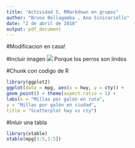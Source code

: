 ```yaml
---
title: "Actividad 5, RMarkdown en grupos"
author: "Bruno Bellagamba , Ana Sinicariello"
date: "2 de abril de 2018"
output: pdf_document
---
```


#Modificacion en casa!

#Incluir imagen
![](perro.jpg)
Porque los perros son lindos

#Chunk con codigo de R
```r
library(ggplot2)
ggplot(data = mpg, aes(x = hwy, y = cty)) +
geom_point() + theme(aspect.ratio = 1) +
labs(x = "Millas por galón en ruta",
y = "Millas por galón en ciudad",
title = "Scatterplot hwy vs cty")

```

#Inluir una tabla
```r
library(xtable)
xtable(mpg[1:5,1:5])

```


